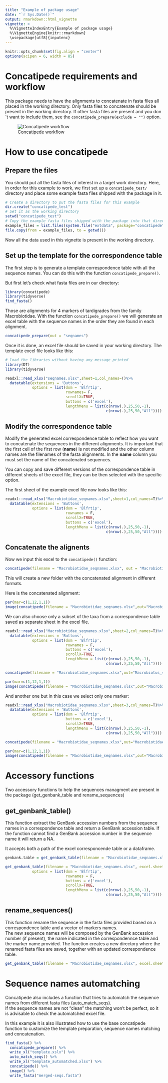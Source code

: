 ```yaml
---
title: "Example of package usage"
date: "`r Sys.Date()`"
output: rmarkdown::html_vignette
vignette: >
  %\VignetteIndexEntry{Example of package usage}
  %\VignetteEngine{knitr::rmarkdown}
  \usepackage[utf8]{inputenc}
---
```


```r
knitr::opts_chunk$set(fig.align = "center")
options(scipen = 6, width = 85)
```

# Concatipede requirements and workflow

This package needs to have the alignments to concatenate in fasta files all placed in the working directory. Only fasta files to concatenate should be present in the working directory. If other fasta files are present and you don´t want to include them, see the `concatipede_prepare(exclude = "")` option.

![Concatipede workflow](concatipede_scheme.png "Concatipede workflow")

# How to use concatipede

## Prepare the files

You should put all the fasta files of interest in a target work directory. Here, in order for this example to work, we first set up a `concatipede_test/` directory and place some example fasta files shipped with the package in it.

```r
# Create a directory to put the fasta files for this example
dir.create("concatipede_test")
# Set it as the working directory
setwd("concatipede_test")
# Copy the example fasta files shipped with the package into that directory
example_files = list.files(system.file("extdata", package="concatipede"), full.names = TRUE)
file.copy(from = example_files, to = getwd())
```

Now all the data used in this vignette is present in the working directory.

## Set up the template for the correspondence table

The first step is to generate a template correspondence table with all the sequence names. You can do this with the function `concatipede_prepare()`.

But first let's check what fasta files are in our directory:

```r
library(concatipede)
library(tidyverse)
find_fasta()
```

Those are alignments for 4 markers of tardigrades from the family Macrobiotidae.
With the function `concatipede_prepare()` we will generate an excel table with the sequence names in the order they are found in each alignment.

```r
concatipede_prepare(out = "seqnames")
```

Once it is done, an excel file should be saved in your working directory. The template excel file looks like this:

```r
# load the libraries without having any message printed
library(DT)
library(tidyverse)
```

```r
readxl::read_xlsx("seqnames.xlsx",sheet=1,col_names=T)%>%
  datatable(extensions = 'Buttons',
            options = list(dom = 'Blfrtip',
                           rownames= F,
                           scrollX=TRUE,
                           buttons = c('excel'),
                           lengthMenu = list(c(nrow(.),25,50,-1),
                                             c(nrow(.),25,50,"All"))))
```

## Modify the correspondence table

Modify the generated excel correspondence table to reflect how you want to concatenate the sequences in the different alignments. It is important that the first cell of the first row (**name**) is not modified and the other column names are the filenames of the fasta alignments. In the **name** column you must set the name of the concatenated sequences.

You can copy and save different versions of the correspondence table in different sheets of the excel file, they can be then selected with the specific option.

The first sheet of the example excel file now looks like this:
```r
readxl::read_xlsx("Macrobiotidae_seqnames.xlsx",sheet=1,col_names=T)%>%
  datatable(extensions = 'Buttons',
            options = list(dom = 'Blfrtip',
                           rownames = F,
                           scrollX=TRUE,
                           buttons = c('excel'),
                           lengthMenu = list(c(nrow(.),25,50,-1),
                                             c(nrow(.),25,50,"All"))))
```

## Concatenate the alignents

Now we input this excel to the `concatipede()` function:
```r
concatipede(filename = "Macrobiotidae_seqnames.xlsx", out = "Macrobiotidae_4genes", excel.sheet = 1)
```

This will create a new folder with the concatenated alignment in different formats.

Here is the concatenated alignment:
```r
par(mar=c(1,12,1,1))
image(concatipede(filename = "Macrobiotidae_seqnames.xlsx",out="Macrobiotidae_4genes",excel.sheet = 1),cex=0.5)
```

We can also choose only a subset of the taxa from a correspondence table saved as separate sheet in the excel file.
```r
readxl::read_xlsx("Macrobiotidae_seqnames.xlsx",sheet=2,col_names=T)%>%
  datatable(extensions = 'Buttons',
            options = list(dom = 'Blfrtip',
                           rownames = F,
                           buttons = c('excel'),
                           scrollX=TRUE,
                           lengthMenu = list(c(nrow(.),25,50,-1),
                                             c(nrow(.),25,50,"All"))))
```

```r
concatipede(filename = "Macrobiotidae_seqnames.xlsx",out="Macrobiotus_4genes",excel.sheet = 2)
```

```r
par(mar=c(1,12,1,1))
image(concatipede(filename = "Macrobiotidae_seqnames.xlsx",out="Macrobiotus_4genes",excel.sheet = 2),cex=0.5)
```

And another one but in this case we select only one marker:
```r
readxl::read_xlsx("Macrobiotidae_seqnames.xlsx",sheet=3,col_names=T)%>%
  datatable(extensions = 'Buttons',
            options = list(dom = 'Blfrtip',
                           buttons = c('excel'),
                           scrollX=TRUE,
                           lengthMenu = list(c(nrow(.),25,50,-1),
                                             c(nrow(.),25,50,"All"))))
```

```r
concatipede(filename = "Macrobiotidae_seqnames.xlsx",out="Macrobiotidae_COI",excel.sheet = 3)
```

```r
par(mar=c(1,12,1,1))
image(concatipede(filename = "Macrobiotidae_seqnames.xlsx",out="Macrobiotidae_COI",excel.sheet = 3),cex=0.5)
```

# Accessory functions
Two accessory functions to help the sequences managment are present in the package (get_genbank_table and rename_sequences)  

## get_genbank_table()
This function extract the GenBank accession numbers from the sequence names in a correspondence table and return a GenBank accession table. If the function cannot find a GenBank accession number in the sequence name it will return a NA.  

It accepts both a path of the excel corresponcende table or a dataframe.

```r
genbank.table = get_genbank_table(filename = "Macrobiotidae_seqnames.xlsx", excel.sheet = 1)
```

```r
get_genbank_table(filename = "Macrobiotidae_seqnames.xlsx", excel.sheet = 1) %>% datatable(extensions = 'Buttons',
            options = list(dom = 'Blfrtip',
                           rownames = F,
                           buttons = c('excel'),
                           scrollX=TRUE,
                           lengthMenu = list(c(nrow(.),25,50,-1),
                                             c(nrow(.),25,50,"All"))))
```


## rename_sequences()
This function rename the sequence in the fasta files provided based on a correspondence table and a vector of markers names.  
The new sequence names will be composed by the GenBank accession number (if present), the name indicated in the correspondennce table and the marker name provided. The function creates a new directory where the renamed fasta files are saved, together with an updated correspondence table.  

```r
get_genbank_table(filename = "Macrobiotidae_seqnames.xlsx", excel.sheet = 1, marker_names = c("COI","ITS2","LSU","SSU"))
```

# Sequence names automatching  
Concatipede also includes a function that tries to automatch the sequence names from different fasta files (auto_match_seqs).  
If the sequence names are not "clean" the matching won't be perfect, so it is advisable to check the automatched excel file.  

In this example it is also illustrated how to use the base concatipede function to customize the template preparation, sequence names matching and concatenation.  

```r
find_fasta() %>%
  concatipede_prepare() %>%
  write_xl("template.xslx") %>%
  auto_match_seqs() %>%
  write_xl("template_automatched.xlsx") %>%
  concatipede() %>%
  image() %>%
  write_fasta("merged-seqs.fasta")
```

